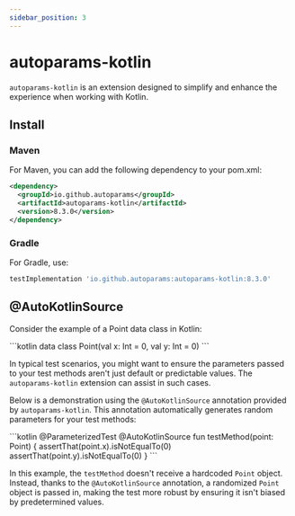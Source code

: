 ```yaml
---
sidebar_position: 3
---
```



# autoparams-kotlin

`autoparams-kotlin` is an extension designed to simplify and enhance the experience when working with Kotlin. 

## Install

### Maven

For Maven, you can add the following dependency to your pom.xml:

```xml
<dependency>
  <groupId>io.github.autoparams</groupId>
  <artifactId>autoparams-kotlin</artifactId>
  <version>8.3.0</version>
</dependency>
```

### Gradle

For Gradle, use:

```gradle
testImplementation 'io.github.autoparams:autoparams-kotlin:8.3.0'
```

## @AutoKotlinSource

Consider the example of a Point data class in Kotlin:

<JavaKotlinCodeBlock>
```kotlin
data class Point(val x: Int = 0, val y: Int = 0)
```
</JavaKotlinCodeBlock>

In typical test scenarios, you might want to ensure the parameters passed to your test methods aren't just default or predictable values. The `autoparams-kotlin` extension can assist in such cases.

Below is a demonstration using the `@AutoKotlinSource` annotation provided by `autoparams-kotlin`. This annotation automatically generates random parameters for your test methods:

<JavaKotlinCodeBlock>
```kotlin
@ParameterizedTest
@AutoKotlinSource
fun testMethod(point: Point) {
    assertThat(point.x).isNotEqualTo(0)
    assertThat(point.y).isNotEqualTo(0)
}
```
</JavaKotlinCodeBlock>

In this example, the `testMethod` doesn't receive a hardcoded `Point` object. Instead, thanks to the `@AutoKotlinSource` annotation, a randomized `Point` object is passed in, making the test more robust by ensuring it isn't biased by predetermined values.